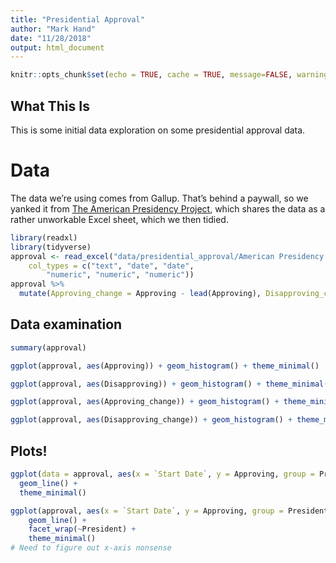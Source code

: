 ```yaml
---
title: "Presidential Approval"
author: "Mark Hand"
date: "11/28/2018"
output: html_document
---
```


```r
knitr::opts_chunk$set(echo = TRUE, cache = TRUE, message=FALSE, warning=FALSE)
```

## What This Is
This is some initial data exploration on some presidential approval data. 

# Data 
The data we're using comes from Gallup. That's behind a paywall, so we yanked it from [The American Presidency Project](https://www.presidency.ucsb.edu/statistics/data/presidential-job-approval), which shares the data as a rather unworkable Excel sheet, which we then tidied. 

```r
library(readxl)
library(tidyverse)
approval <- read_excel("data/presidential_approval/American Presidency Project - Approval Ratings for POTUS.xlsx", 
    col_types = c("text", "date", "date", 
        "numeric", "numeric", "numeric"))
approval %>% 
  mutate(Approving_change = Approving - lead(Approving), Disapproving_change = Disapproving - lead(Disapproving)) -> approval
```

## Data examination 
```r
summary(approval)

ggplot(approval, aes(Approving)) + geom_histogram() + theme_minimal()

ggplot(approval, aes(Disapproving)) + geom_histogram() + theme_minimal()

ggplot(approval, aes(Approving_change)) + geom_histogram() + theme_minimal()

ggplot(approval, aes(Disapproving_change)) + geom_histogram() + theme_minimal()
```


## Plots! 

```r
ggplot(data = approval, aes(x = `Start Date`, y = Approving, group = President, color = President)) +
  geom_line() +
  theme_minimal()

ggplot(approval, aes(x = `Start Date`, y = Approving, group = President, colour = President)) +
    geom_line() +
    facet_wrap(~President) + 
    theme_minimal()
# Need to figure out x-axis nonsense 
```